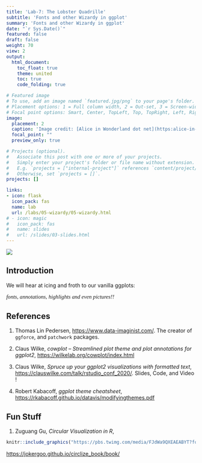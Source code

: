 ```yaml
---
title: 'Lab-7: The Lobster Quadrille'
subtitle: 'Fonts and other Wizardy in ggplot'
summary: 'Fonts and other Wizardy in ggplot'
date: "`r Sys.Date()`"
featured: false
draft: false
weight: 70
view: 2
output:
  html_document:
    toc_float: true
    theme: united
    toc: true
    code_folding: true

# Featured image
# To use, add an image named `featured.jpg/png` to your page's folder.
# Placement options: 1 = Full column width, 2 = Out-set, 3 = Screen-width
# Focal point options: Smart, Center, TopLeft, Top, TopRight, Left, Right, BottomLeft, Bottom, BottomRight
image:
  placement: 2
  caption: 'Image credit: [Alice in Wonderland dot net](https:alice-in-wonderland.net)'
  focal_point: ""
  preview_only: true

# Projects (optional).
#   Associate this post with one or more of your projects.
#   Simply enter your project's folder or file name without extension.
#   E.g. `projects = ["internal-project"]` references `content/project/deep-learning/index.md`.
#   Otherwise, set `projects = []`.
projects: []

links:
- icon: flask
  icon_pack: fas
  name: lab
  url: /labs/05-wizardy/05-wizardy.html
# - icon: magic
#   icon_pack: fas
#   name: slides
#   url: /slides/03-slides.html
---
```


![](featured.jpg)

## Introduction

We will hear at icing and froth to our vanilla ggplots:<p style="font-family: times, serif; font-size:11pt; font-style:italic">
    fonts, annotations, highlights and even pictures!!
</p>




## References

1. Thomas Lin Pedersen, <https://www.data-imaginist.com/>. The creator of `ggforce`, and `patchwork` packages.  

1. Claus Wilke, *cowplot – Streamlined plot theme and plot annotations for ggplot2*, <https://wilkelab.org/cowplot/index.html>  

1. Claus Wilke, *Spruce up your ggplot2 visualizations with formatted text*, <https://clauswilke.com/talk/rstudio_conf_2020/>. Slides, Code, and Video !  

1. Robert Kabacoff, *ggplot theme cheatsheet*, <https://rkabacoff.github.io/datavis/modifyingthemes.pdf>





## Fun Stuff

1. Zuguang Gu, *Circular Visualization in R*, 
```r
knitr::include_graphics("https://pbs.twimg.com/media/FJdWa9QXEAEABYT?format=jpg&name=900x900")

```

<https://jokergoo.github.io/circlize_book/book/>
